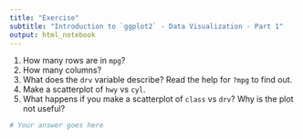 ```yaml
---
title: "Exercise"
subtitle: "Introduction to `ggplot2` - Data Visualization - Part 1"
output: html_notebook
---
```


1. How many rows are in `mpg`?
2. How many columns?
3. What does the `drv` variable describe? Read the help for `?mpg` to find out.
4. Make a scatterplot of `hwy` vs `cyl`.
5. What happens if you make a scatterplot of `class` vs `drv`? Why is the plot not useful?

```r
# Your answer goes here
```